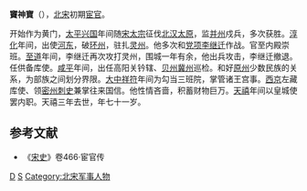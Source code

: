 '''竇神寶'''（{{bd|949年||1019年||catIdx=W}}），[[北宋|北宋]]初期[[宦官|宦官]]。

开始作为黄门，[[太平兴国|太平兴国]]年间随[[宋太宗|宋太宗]]征伐[[北汉|北汉]][[太原|太原]]，监[[并州|并州]]戍兵，多次获胜。[[淳化|淳化]]年间，出使[[河东|河东]]，破[[环州|环州]]，驻扎[[灵州|灵州]]。他多次和[[党项|党项]][[李继迁|李继迁]]作战。官至内殿崇班。[[至道|至道]]年间，李继迁再次攻打灵州，围城一年有余，他出兵攻击，李继迁撤退。任供备库使。[[咸平|咸平]]年间，出任高阳关钤辖、[[贝州|贝州]][[冀州|冀州]]巡检。和好[[原州|原州]]少数民族的关系，为部族之间划分界限。[[大中祥符|大中祥符]]年间为勾当三班院，掌管诸王宫事。[[西京|西京]]左藏库使、领[[密州|密州]][[刺史|刺史]]兼掌往来国信。他性情吝啬，积蓄财物巨万。[[天禧_(北宋)|天禧]]年间以皇城使罢内职。天禧三年去世，年七十一岁。
==参考文献==
* 《[[宋史|宋史]]》卷466·宦官传
[[Category:宋朝宦官|D]]
[[Category:竇姓|S]]
[[Category:北宋军事人物|Category:北宋军事人物]]